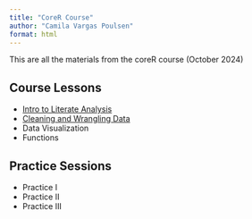 ```yaml
---
title: "CoreR Course"
author: "Camila Vargas Poulsen"
format: html
---
```


This are all the materials from the coreR course (October 2024)

## Course Lessons
- [Intro to Literate Analysis](scripts/quick_analysis.html)
- [Cleaning and Wrangling Data](scripts/cleaning_and_wrangling.html)
- Data Visualization
- Functions

## Practice Sessions
- Practice I
- Practice II
- Practice III